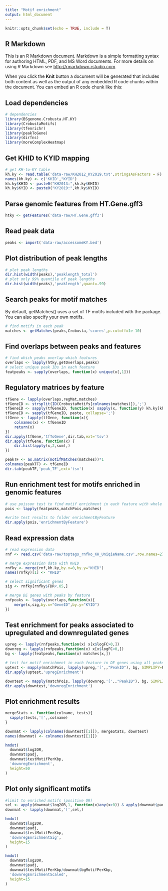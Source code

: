 ```yaml
---
title: "Motif enrichment"
output: html_document
---
```


```r
knitr::opts_chunk$set(echo = TRUE, include = T)
```

## R Markdown

This is an R Markdown document. Markdown is a simple formatting syntax for authoring HTML, PDF, and MS Word documents. For more details on using R Markdown see <http://rmarkdown.rstudio.com>.

When you click the **Knit** button a document will be generated that includes both content as well as the output of any embedded R code chunks within the document. You can embed an R code chunk like this:

## Load dependencies
```r
# dependencies
library(BSgenome.Crobusta.HT.KY)
library(CrobustaMotifs)
library(tfenrichr)
library(peakToGene)
library(dirfns)
library(moreComplexHeatmap)
```

## Get KHID to KYID mapping
```r
# get KH-to-KY table
kh.ky <- read.table('data-raw/KH2012_KY2019.txt',stringsAsFactors = F)
names(kh.ky) <- c('KHID',"KYID")
kh.ky$KHID <- paste0("KH2013:",kh.ky$KHID)
kh.ky$KYID <- paste0("KY2019:",kh.ky$KYID)
```

## Parse genomic features from HT.Gene.gff3
```r
htky <- getFeatures('data-raw/HT.Gene.gff3')
```

## Read peak data
```r
peaks <- import('data-raw/accessomeKY.bed')
```

## Plot distribution of peak lengths
```r
# plot peak lengths
dir.hist(width(peaks),'peaklength_total')
# plot only 99% quantile of peak lengths
dir.hist(width(peaks),'peaklength',quant=.99)
```

## Search peaks for motif matches
By default, getMatches() uses a set of TF motifs included with the package. You can also specify your own motifs.
```r
# find motifs in each peak
matches <- getMatches(peaks,Crobusta,'scores',p.cutoff=1e-10)
```

## Find overlaps between peaks and features
```r
# find which peaks overlap which features
overlaps <- lapply(htky,getOverlaps,peaks)
# select unique peak IDs in each feature
featpeaks <- sapply(overlaps, function(x) unique(x[,1]))
```

## Regulatory matrices by feature
```r
tfGene <- lapply(overlaps,regMat,matches)
tfGeneID <- strsplit(ID(CrobustaMotifs[colnames(matches)]),';')
tfGeneID <- sapply(tfGeneID, function(x) sapply(x, function(y) kh.ky[kh.ky[,1]==y,2]))
tfGeneID <- sapply(tfGeneID, paste, collapse=';')
tfGene <- lapply(tfGene, function(x){
	colnames(x) <- tfGeneID
	return(x)
})
dir.apply(tfGene,'tfToGene',dir.tab,ext='tsv')
dir.apply(tfGene, function(x) {
	dir.hist(apply(x,2,sum),)
})

peakTF <- as.matrix(motifMatches(matches))*1
colnames(peakTF) <- tfGeneID
dir.tab(peakTF,'peak_TF',ext='tsv')
```

## Run enrichment test for motifs enriched in genomic features
```r
# use poisson test to find motif enrichment in each feature with whole accessome as background
pois <- lapply(featpeaks,matchPois,matches)

#write test results to folder enrichmentByFeature
dir.apply(pois,'enrichmentByFeature')
```

## Read expression data
```r
# read expression data
rnf <- read.csv('data-raw/toptags_rnfko_KH_UniqieName.csv',row.names=2)[,-1]

# merge expression data with KHID
rnfky <- merge(rnf,kh.ky,by.x=0,by.y="KHID")
names(rnfky)[1] <- "KHID"

# select significant genes
sig <- rnfky[rnfky$FDR<.05,]

# merge DE genes with peaks by feature
rnfpeaks <- lapply(overlaps,function(x){
	merge(x,sig,by.x="GeneID",by.y="KYID")
})
```

## Test enrichment for peaks associated to upregulated and downregulated genes
```r

upreg <- lapply(rnfpeaks,function(x) x[x$logFC>0,])
downreg <- lapply(rnfpeaks,function(x) x[x$logFC<0,])
bg <- lapply(featpeaks,function(x) matches[x,])

# test for motif enrichment in each feature in DE genes using all peaks in a feature as background
uptest <- mapply(matchPois, lapply(upreg,'[',,"PeakID"), bg, SIMPLIFY=F)
dir.apply(uptest,'upregEnrichment')

downtest <- mapply(matchPois, lapply(downreg,'[',,"PeakID"), bg, SIMPLIFY=F)
dir.apply(downtest,'downregEnrichment')
```

## Plot enrichment results
```r
mergeStats <- function(colname, tests){
  sapply(tests,'[',,colname)
}

downmat <- lapply(colnames(downtest[[1]]), mergeStats, downtest)
names(downmat) <- colnames(downtest[[1]])

hmdot(
  downmat$log2OR,
  downmat$padj,
  downmat$testMotifPerKbp,
  'downregEnrichment',
  height=50
)
```

## Plot only significant motifs
```r
#limit to enriched motifs (positive OR)
sel <- apply(downmat$log2OR,1, function(x)any(x>0)) & apply(downmat$padj,1, function(x)any(x<.05))
downmat <- lapply(downmat,'[',sel,)

hmdot(
  downmat$log2OR,
  downmat$padj,
  downmat$testMotifPerKbp,
  'downregEnrichmentSig',
  height=15
)

hmdot(
  downmat$log2OR,
  downmat$padj,
  downmat$testMotifPerKbp/downmat$bgMotifPerKbp,
  'downregEnrichmentScaled',
  height=15
)
```
